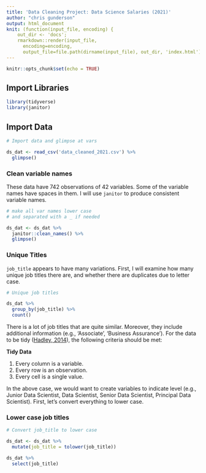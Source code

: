 ```yaml
---
title: 'Data Cleaning Project: Data Science Salaries (2021)'
author: "chris gunderson"
output: html_document
knit: (function(input_file, encoding) {
    out_dir <- 'docs';
    rmarkdown::render(input_file,
      encoding=encoding,
      output_file=file.path(dirname(input_file), out_dir, 'index.html'))})
---
```


```r
knitr::opts_chunk$set(echo = TRUE)
```

## Import Libraries

```r
library(tidyverse)
library(janitor)
```


## Import Data

```r

# Import data and glimpse at vars

ds_dat <- read_csv('data_cleaned_2021.csv') %>% 
  glimpse()

```

### Clean variable names

These data have 742 observations of 42 variables. Some of the variable names have spaces in them. I will use `janitor` to produce consistent variable names.

```r

# make all var names lower case 
# and separated with a _ if needed

ds_dat <- ds_dat %>% 
  janitor::clean_names() %>% 
  glimpse()

```

### Unique Titles

`job_title` appears to have many variations. First, I will examine how many unique job titles there are, and whether there are duplicates due to letter case.

```r
# Unique job titles

ds_dat %>% 
  group_by(job_title) %>% 
  count()
```

There is a lot of job titles that are quite similar. Moreover, they include additional information (e.g., 'Associate', 'Business Assurance'). For the data to be tidy ([Hadley, 2014](https://vita.had.co.nz/papers/tidy-data.html)), the following criteria should be met:

**Tidy Data**

1. Every column is a variable.
2. Every row is an observation.
3. Every cell is a single value.

In the above case, we would want to create variables to indicate level (e.g., Junior Data Scientist, Data Scientist, Senior Data Scientist, Principal Data Scientist). First, let's convert everything to lower case.

### Lower case job titles

```r

# Convert job_title to lower case

ds_dat <- ds_dat %>% 
  mutate(job_title = tolower(job_title))

ds_dat %>% 
  select(job_title)
```





